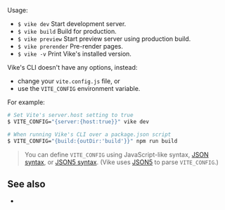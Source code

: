 
Usage:
- `$ vike dev` Start development server.
- `$ vike build` Build for production.
- `$ vike preview` Start preview server using production build.
- `$ vike prerender` <Link href="/pre-rendering">Pre-render</Link> pages.
- `$ vike -v` Print Vike's installed version.

Vike's CLI doesn't have any options, instead:
 - change your `vite.config.js` file, or
 - use the `VITE_CONFIG` environment variable.

For example:

```bash
# Set Vite's server.host setting to true
$ VITE_CONFIG="{server:{host:true}}" vike dev

# When running Vike's CLI over a package.json script
$ VITE_CONFIG="{build:{outDir:'build'}}" npm run build
```

> You can define `VITE_CONFIG` using JavaScript-like syntax, [JSON syntax](https://json.org/example.html), or [JSON5 syntax](https://json5.org/#example). (Vike uses [JSON5](https://json5.org) to parse `VITE_CONFIG`.)

## See also

- <Link href="/api" />
